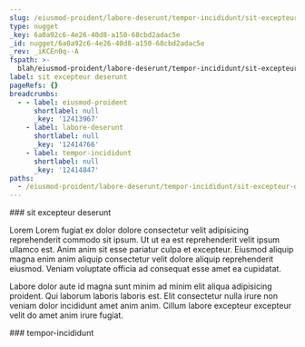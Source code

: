 ```yaml
---
slug: /eiusmod-proident/labore-deserunt/tempor-incididunt/sit-excepteur-deserunt
type: nugget
_key: 6a0a92c6-4e26-40d8-a150-68cbd2adac5e
_id: nugget/6a0a92c6-4e26-40d8-a150-68cbd2adac5e
_rev: _iKCEn0q--A
fspath: >-
  blah/eiusmod-proident/labore-deserunt/tempor-incididunt/sit-excepteur-deserunt.md
label: sit excepteur deserunt
pageRefs: {}
breadcrumbs:
  - - label: eiusmod-proident
      shortlabel: null
      _key: '12413967'
    - label: labore-deserunt
      shortlabel: null
      _key: '12414766'
    - label: tempor-incididunt
      shortlabel: null
      _key: '12414847'
paths:
  - /eiusmod-proident/labore-deserunt/tempor-incididunt/sit-excepteur-deserunt
---
```


<NuggetArea>
<Nugget slug="/eiusmod-proident/labore-deserunt/tempor-incididunt/sit-excepteur-deserunt" type="nugget" _key="6a0a92c6-4e26-40d8-a150-68cbd2adac5e" _id="nugget/6a0a92c6-4e26-40d8-a150-68cbd2adac5e" _rev="_iKCEn0q--A" fspath="blah/eiusmod-proident/labore-deserunt/tempor-incididunt/sit-excepteur-deserunt.md" label="sit excepteur deserunt" paths="/eiusmod-proident/labore-deserunt/tempor-incididunt/sit-excepteur-deserunt">
<NuggetBody>
### sit excepteur deserunt

Lorem Lorem fugiat ex dolor dolore consectetur velit adipisicing reprehenderit commodo sit ipsum. Ut ut ea est reprehenderit velit ipsum ullamco est. Anim anim sit esse pariatur culpa et excepteur. Eiusmod aliquip magna enim anim aliquip consectetur velit dolore aliquip reprehenderit eiusmod. Veniam voluptate officia ad consequat esse amet ea cupidatat.

Labore dolor aute id magna sunt minim ad minim elit aliqua adipisicing proident. Qui laborum laboris laboris est. Elit consectetur nulla irure non veniam dolor incididunt amet anim anim. Cillum labore excepteur excepteur velit do amet anim irure fugiat.

</NuggetBody>
<Breadcrumbs>
<Crumbs>
<Crumb _key="12413967" label="eiusmod-proident" /><Crumb _key="12414766" label="labore-deserunt" /><Crumb _key="12414847" label="tempor-incididunt" />
</Crumbs>
</Breadcrumbs>
</Nugget>

<NuggetsInbound>
</NuggetsInbound>
<NuggetsOutbound>
</NuggetsOutbound>
</NuggetArea>
<PassagesInbound>
<Passage direction="inbound" type="passage" _key="12414847" _id="passage/12414847" _rev="_iKCEn0m--B" label="tempor-incididunt" passage="tempor-incididunt" fspath="blah/eiusmod-proident/labore-deserunt/tempor-incididunt" paths="/eiusmod-proident/labore-deserunt/tempor-incididunt" slug="/eiusmod-proident/labore-deserunt/tempor-incididunt">
<NuggetBody>
### tempor-incididunt

</NuggetBody>
<Breadcrumbs>
<Crumbs>
<Crumb _key="12413967" label="eiusmod-proident" /><Crumb _key="12414766" label="labore-deserunt" />
</Crumbs>
</Breadcrumbs>
</Passage>

</PassagesInbound>
<PassagesOutbound>
</PassagesOutbound>